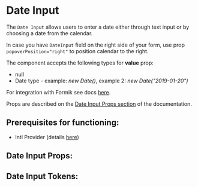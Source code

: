 

# Date Input

The `Date Input` allows users to enter a date either through text input or by choosing a date from the calendar.

In case you have `DateInput` field on the right side of your form, use prop `popoverPosition="right"` to position calendar to the right.

The component accepts the following types for **value** prop:
  - null
  - Date type - example: _new Date()_, example 2: _new Date("2019-01-20")_

For integration with Formik see docs [here](/docs/component-library-formik-elements-dateinputfield--with-label#dateinputfield).

Props are described on the [Date Input Props section](/docs/component-library-date-dateinput--disabled#date-input-props)
of the documentation.

## **Prerequisites for functioning**:
 - Intl Provider (details [here](/docs/component-library-intl-intl--basic))

<Stories includePrimary={true} />

## Date Input Props:

<ArgsTable of={DateInput} />

## Date Input Tokens:
<ThemeTokens component="DateInput"/>
